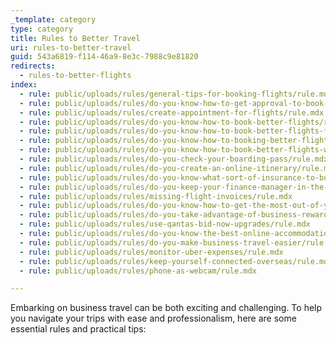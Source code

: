 ```yaml
---
_template: category
type: category
title: Rules to Better Travel
uri: rules-to-better-travel
guid: 543a6819-f114-46a9-8e3c-7988c9e81820
redirects:
  - rules-to-better-flights
index:
  - rule: public/uploads/rules/general-tips-for-booking-flights/rule.mdx
  - rule: public/uploads/rules/do-you-know-how-to-get-approval-to-book-a-flight/rule.mdx
  - rule: public/uploads/rules/create-appointment-for-flights/rule.mdx
  - rule: public/uploads/rules/do-you-know-how-to-book-better-flights/rule.mdx
  - rule: public/uploads/rules/do-you-know-how-to-book-better-flights-from-australia-to-us/rule.mdx
  - rule: public/uploads/rules/do-you-know-how-to-booking-better-flights-within-australia/rule.mdx
  - rule: public/uploads/rules/do-you-know-how-to-book-better-flights-within-us/rule.mdx
  - rule: public/uploads/rules/do-you-check-your-boarding-pass/rule.mdx
  - rule: public/uploads/rules/do-you-create-an-online-itinerary/rule.mdx
  - rule: public/uploads/rules/do-you-know-what-sort-of-insurance-to-buy-when-travelling/rule.mdx
  - rule: public/uploads/rules/do-you-keep-your-finance-manager-in-the-loop/rule.mdx
  - rule: public/uploads/rules/missing-flight-invoices/rule.mdx
  - rule: public/uploads/rules/do-you-know-how-to-get-the-most-out-of-your-credit-card/rule.mdx
  - rule: public/uploads/rules/do-you-take-advantage-of-business-rewards-programs/rule.mdx
  - rule: public/uploads/rules/use-qantas-bid-now-upgrades/rule.mdx
  - rule: public/uploads/rules/do-you-know-the-best-online-accommodation-websites/rule.mdx
  - rule: public/uploads/rules/do-you-make-business-travel-easier/rule.mdx
  - rule: public/uploads/rules/monitor-uber-expenses/rule.mdx
  - rule: public/uploads/rules/keep-yourself-connected-overseas/rule.mdx
  - rule: public/uploads/rules/phone-as-webcam/rule.mdx

---
```


Embarking on business travel can be both exciting and challenging. To help you navigate your trips with ease and professionalism, here are some essential rules and practical tips:
